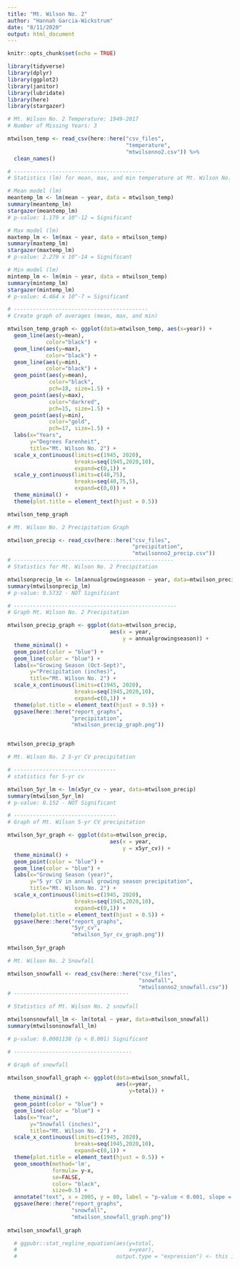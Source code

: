 ```yaml
---
title: "Mt. Wilson No. 2"
author: "Hannah Garcia-Wickstrum"
date: "8/11/2020"
output: html_document
---
```


```r
knitr::opts_chunk$set(echo = TRUE)
```

```r
library(tidyverse)
library(dplyr)
library(ggplot2)
library(janitor)
library(lubridate)
library(here)
library(stargazer)
```

```r
# Mt. Wilson No. 2 Temperature: 1949-2017
# Number of Missing Years: 3

mtwilson_temp <- read_csv(here::here("csv_files",
                                     "temperature",
                                     "mtwilsonno2.csv")) %>%
  clean_names()

# -----------------------------------------
# Statistics (lm) for mean, max, and min temperature at Mt. Wilson No. 2

# Mean model (lm)
meantemp_lm <- lm(mean ~ year, data = mtwilson_temp)
summary(meantemp_lm)
stargazer(meantemp_lm)
# p-value: 1.179 x 10^-12 = Significant

# Max model (lm)
maxtemp_lm <- lm(max ~ year, data = mtwilson_temp)
summary(maxtemp_lm)
stargazer(maxtemp_lm)
# p-value: 2.279 x 10^-14 = Significant

# Min model (lm)
mintemp_lm <- lm(min ~ year, data = mtwilson_temp)
summary(mintemp_lm)
stargazer(mintemp_lm)
# p-value: 4.464 x 10^-7 = Significant

# ------------------------------------------
# Create graph of averages (mean, max, and min)

mtwilson_temp_graph <- ggplot(data=mtwilson_temp, aes(x=year)) +
  geom_line(aes(y=mean), 
            color="black") +
  geom_line(aes(y=max), 
            color="black") +
  geom_line(aes(y=min), 
            color="black") +
  geom_point(aes(y=mean), 
             color="black", 
             pch=18, size=1.5) +
  geom_point(aes(y=max), 
             color="darkred", 
             pch=15, size=1.5) +
  geom_point(aes(y=min), 
             color="gold", 
             pch=17, size=1.5) +
  labs(x="Years",
       y="Degrees Farenheit", 
       title="Mt. Wilson No. 2") +
  scale_x_continuous(limits=c(1945, 2020), 
                     breaks=seq(1945,2020,10), 
                     expand=c(0,1)) +
  scale_y_continuous(limits=c(40,75), 
                     breaks=seq(40,75,5),
                     expand=c(0,0)) +
  theme_minimal() +
  theme(plot.title = element_text(hjust = 0.5))

mtwilson_temp_graph
```


```r
# Mt. Wilson No. 2 Precipitation Graph

mtwilson_precip <- read_csv(here::here("csv_files",
                                       "precipitation",
                                       "mtwilsonno2_precip.csv"))
# --------------------------------------------------
# Statistics for Mt. Wilson No. 2 Precipitation

mtwilsonprecip_lm <- lm(annualgrowingseason ~ year, data=mtwilson_precip)
summary(mtwilsonprecip_lm)
# p-value: 0.5732 - NOT Significant

# ---------------------------------------------------
# Graph Mt. Wilson No. 2 Precipitation

mtwilson_precip_graph <- ggplot(data=mtwilson_precip,
                                aes(x = year,
                                    y = annualgrowingseason)) +
  theme_minimal() +
  geom_point(color = "blue") +
  geom_line(color = "blue") + 
  labs(x="Growing Season (Oct-Sept)",
       y="Precipitation (inches)",
       title="Mt. Wilson No. 2") +
  scale_x_continuous(limits=c(1945, 2020),
                     breaks=seq(1945,2020,10),
                     expand=c(0,1)) +
  theme(plot.title = element_text(hjust = 0.5)) +
  ggsave(here::here("report_graphs",
                    "precipitation",
                    "mtwilson_precip_graph.png"))


mtwilson_precip_graph

```

```r
# Mt. Wilson No. 2 5-yr CV precipitation 

# --------------------------------
# statistics for 5-yr cv

mtwilson_5yr_lm <- lm(x5yr_cv ~ year, data=mtwilson_precip)
summary(mtwilson_5yr_lm)
# p-value: 0.152 - NOT Significant

# --------------------------------
# Graph of Mt. Wilson 5-yr CV precipitation

mtwilson_5yr_graph <- ggplot(data=mtwilson_precip,
                                aes(x = year,
                                    y = x5yr_cv)) +
  theme_minimal() +
  geom_point(color = "blue") +
  geom_line(color = "blue") + 
  labs(x="Growing Season (year)",
       y="5 yr CV in annual growing season precipitation",
       title="Mt. Wilson No. 2") +
  scale_x_continuous(limits=c(1945, 2020),
                     breaks=seq(1945,2020,10),
                     expand=c(0,1)) +
  theme(plot.title = element_text(hjust = 0.5)) +
  ggsave(here::here("report_graphs",
                    "5yr_cv",
                    "mtwilson_5yr_cv_graph.png"))
  
mtwilson_5yr_graph

```


```r
# Mt. Wilson No. 2 Snowfall

mtwilson_snowfall <- read_csv(here::here("csv_files",
                                         "snowfall",
                                         "mtwilsonno2_snowfall.csv"))
# ------------------------------------

# Statistics of Mt. Wilson No. 2 snowfall

mtwilsonsnowfall_lm <- lm(total ~ year, data=mtwilson_snowfall)
summary(mtwilsonsnowfall_lm)

# p-value: 0.0001138 (p < 0.001) Significant

# -------------------------------------

# Graph of snowfall

mtwilson_snowfall_graph <- ggplot(data=mtwilson_snowfall,
                                  aes(x=year,
                                      y=total)) +
  theme_minimal() +
  geom_point(color = "blue") +
  geom_line(color = "blue") + 
  labs(x="Year",
       y="Snowfall (inches)",
       title="Mt. Wilson No. 2") +
  scale_x_continuous(limits=c(1945, 2020),
                     breaks=seq(1945,2020,10),
                     expand=c(0,1)) +
  theme(plot.title = element_text(hjust = 0.5)) +
  geom_smooth(method='lm',
              formula= y~x,
              se=FALSE,
              color= "black",
              size=0.5) +
  annotate("text", x = 2005, y = 80, label = "p-value < 0.001, slope = -0.7182") +
  ggsave(here::here("report_graphs",
                    "snowfall",
                    "mtwilson_snowfall_graph.png"))
  
mtwilson_snowfall_graph

  # ggpubr::stat_regline_equation(aes(y=total,
  #                                   x=year),
  #                               output.type = "expression") <- this is another option to add the equation to the graph

```

